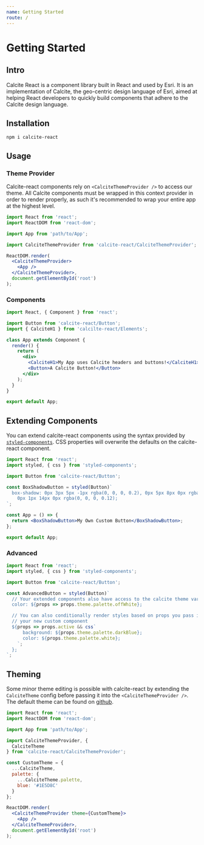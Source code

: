 ```yaml
---
name: Getting Started
route: /
---
```


# Getting Started

## Intro

Calcite React is a component library built in React and used by Esri. It is an
implementation of Calcite, the geo-centric design language of Esri, aimed at
helping React developers to quickly build components that adhere to the Calcite
design language.

## Installation

```shell
npm i calcite-react
```

## Usage

### Theme Provider

Calcite-react components rely on `<CalciteThemeProvider />` to access our theme. All Calcite components must be wrapped in this context provider in order to render properly, as such it's recommended to wrap your entire app at the highest level.

```jsx
import React from 'react';
import ReactDOM from 'react-dom';

import App from 'path/to/App';

import CalciteThemeProvider from 'calcite-react/CalciteThemeProvider';

ReactDOM.render(
  <CalciteThemeProvider>
    <App />
  </CalciteThemeProvider>,
  document.getElementById('root')
);
```

### Components

```jsx
import React, { Component } from 'react';

import Button from 'calcite-react/Button';
import { CalciteH1 } from 'calcilte-react/Elements';

class App extends Component {
  render() {
    return (
      <div>
        <CalciteH1>My App uses Calcite headers and buttons!</CalciteH1>
        <Button>A Calcite Button!</Button>
      </div>
    );
  }
}

export default App;
```

## Extending Components

You can extend calcite-react components using the syntax provided by [`styled-components`](https://www.styled-components.com/docs/basics#extending-styles). CSS properties will overwrite the defaults on the calcite-react component.

```jsx
import React from 'react';
import styled, { css } from 'styled-components';

import Button from 'calcite-react/Button';

const BoxShadowButton = styled(Button)`
  box-shadow: 0px 3px 5px -1px rgba(0, 0, 0, 0.2), 0px 5px 8px 0px rgba(0, 0, 0, 0.14),
    0px 1px 14px 0px rgba(0, 0, 0, 0.12);
`;

const App = () => {
  return <BoxShadowButton>My Own Custom Button</BoxShadowButton>;
};

export default App;
```

### Advanced

```jsx
import React from 'react';
import styled, { css } from 'styled-components';

import Button from 'calcite-react/Button';

const AdvancedButton = styled(Button)`
  // Your extended components also have access to the calcite theme variables
  color: ${props => props.theme.palette.offWhite};

  // You can also conditionally render styles based on props you pass into
  // your new custom component
  ${props => props.active && css`
      background: ${props.theme.palette.darkBlue};
      color: ${props.theme.palette.white};
    `;
  };
`;
```

## Theming

Some minor theme editing is possible with calcite-react by extending the `CalciteTheme` config before passing it into the `<CalciteThemeProvider />`. The default theme can be found on [github](https://github.com/ArcGIS/calcite-react/blob/develop/src/theme/CalciteTheme.js).

```jsx
import React from 'react';
import ReactDOM from 'react-dom';

import App from 'path/to/App';

import CalciteThemeProvider, {
  CalciteTheme
} from 'calcite-react/CalciteThemeProvider';

const CustomTheme = {
  ...CalciteTheme,
  palette: {
    ...CalciteTheme.palette,
    blue: '#1E5D8C'
  }
};

ReactDOM.render(
  <CalciteThemeProvider theme={CustomTheme}>
    <App />
  </CalciteThemeProvider>,
  document.getElementById('root')
);
```

